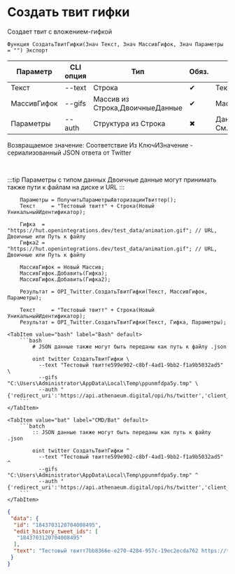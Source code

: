 ﻿---
sidebar_position: 4
description: Создать твит гифки и другие функции для работы с Twitter в Открытом пакете интеграций - бесплатной open-source библиотеке интеграций для 1С:Предприятие 8, OneScript и CLI
keywords: [1C, 1С, 1С:Предприятие, 1С:Предприятие 8.3, API, Интеграция, Сервисы, Обмен, OneScript, CLI, Twitter]
---


# Создать твит гифки
 Создает твит с вложением-гифкой



`Функция СоздатьТвитГифки(Знач Текст, Знач МассивГифок, Знач Параметры = "") Экспорт`

  | Параметр | CLI опция | Тип | Обяз. | Назначение |
  |-|-|-|-|-|
  | Текст | --text | Строка | &#x2714; | Текст твита |
  | МассивГифок | --gifs | Массив из Строка,ДвоичныеДанные | &#x2714; | Массив файлов гифок |
  | Параметры | --auth | Структура из Строка | &#x2716; | Данные авторизации. См.ПолучитьСтандартныеПараметры |

  
  Возвращаемое значение:   Соответствие Из КлючИЗначение - сериализованный JSON ответа от Twitter

<br/>

:::tip
Параметры с типом данных Двоичные данные могут принимать также пути к файлам на диске и URL
:::
<br/>



```bsl title="Пример использования для 1С:Предприятие/OneScript"
    Параметры = ПолучитьПараметрыАвторизацииТвиттер();
    Текст     = "Тестовый твитт" + Строка(Новый УникальныйИдентификатор);

    Гифка  = "https://hut.openintegrations.dev/test_data/animation.gif"; // URL, Двоичные или Путь к файлу
    Гифка2 = "https://hut.openintegrations.dev/test_data/animation.gif"; // URL, Двоичные или Путь к файлу

    МассивГифок = Новый Массив;
    МассивГифок.Добавить(Гифка);
    МассивГифок.Добавить(Гифка2);

    Результат = OPI_Twitter.СоздатьТвитГифки(Текст, МассивГифок, Параметры);

    Текст     = "Тестовый твитт" + Строка(Новый УникальныйИдентификатор);
    Результат = OPI_Twitter.СоздатьТвитГифки(Текст, Гифка, Параметры);
```
    

 <Tabs>
  
    <TabItem value="bash" label="Bash" default>
        ```bash
            # JSON данные также могут быть переданы как путь к файлу .json
            
            oint twitter СоздатьТвитГифки \
              --text "Тестовый твиттe599e902-c8bf-4ad1-9bb2-f1a9b5032ad5" \
              --gifs "C:\Users\Administrator\AppData\Local\Temp\ppunmfdpa5y.tmp" \
              --auth "{'redirect_uri':'https://api.athenaeum.digital/opi/hs/twitter','client_id':'***','client_secret':'***','access_token':'***','refresh_token':'***','oauth_token':'***','oauth_token_secret':'***','oauth_consumer_key':'***','oauth_consumer_secret':'***'}"
        ```
    </TabItem>
  
    <TabItem value="bat" label="CMD/Bat" default>
        ```batch
            :: JSON данные также могут быть переданы как путь к файлу .json
            
            oint twitter СоздатьТвитГифки ^
              --text "Тестовый твиттe599e902-c8bf-4ad1-9bb2-f1a9b5032ad5" ^
              --gifs "C:\Users\Administrator\AppData\Local\Temp\ppunmfdpa5y.tmp" ^
              --auth "{'redirect_uri':'https://api.athenaeum.digital/opi/hs/twitter','client_id':'***','client_secret':'***','access_token':'***','refresh_token':'***','oauth_token':'***','oauth_token_secret':'***','oauth_consumer_key':'***','oauth_consumer_secret':'***'}"
        ```
    </TabItem>
</Tabs>


```json title="Результат"
{
 "data": {
  "id": "1843703120704008495",
  "edit_history_tweet_ids": [
   "1843703120704008495"
  ],
  "text": "Тестовый твитт7bb8366e-e270-4284-957c-19ec2ecda762 https://t.co/eufWFKfOpX"
 }
}
```
